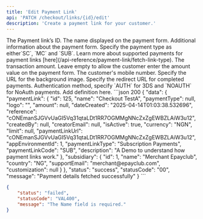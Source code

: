 ```yaml
---
title: 'Edit Payment Link'
api: 'PATCH /checkout/links/{id}/edit'
description: 'Create a payment link for your customer.'
---
```


<ParamField path="id" type="string" required>
  The Payment link’s ID.
</ParamField>

<ParamField body="Name" type="string" required>
  The name displayed on the payment form.
</ParamField>

<ParamField body="Description" type="string" required>
  Additional information about the payment form.
</ParamField>

<ParamField body="PaymentType" type="string" required>
  Specify the payment type as either`SC`, `MC` and `SUB`. Learn more about supported payments for payment links [here](/api-reference/payment-link/fetch-link-type).
</ParamField>

<ParamField body="Amount" type="string">
  The transaction amount. Leave empty to allow the customer enter the amount value on the payment form.
</ParamField>

<ParamField body="Mobile" type="string">
  The customer's mobile number.
</ParamField>

<ParamField body="BackgroundImage" type="string">
  Specify the URL for the background image.
</ParamField>

<ParamField body="Website" type="string">
  Specify the redirect URL for completed payments.
</ParamField>

<ParamField body="AuthOption" type="string">
  Authentication method, specify `AUTH` for 3DS and `NOAUTH` for NoAuth payments.
</ParamField>

<ParamField body="Limit" type="string">
  Add definition here.
</ParamField>

<ResponseExample>
```json 200
{
    "data": {
        "paymentLink": {
            "id": 125,
            "name": "Checkout TestA",
            "paymentType": null,
            "logo": "",
            "amount": null,
            "dateCreated": "2025-04-14T01:03:38.532696",
            "reference": "cONEmanSJGVvUaGI5Vq31qtaLDt1RR7OGMMgNNcZxZgEWBZLAiW3u12",
            "createdBy": null,
            "creatorEmail": null,
            "isActive": true,
            "currency": "NGN",
            "limit": null,
            "paymentLinkUrl": "cONEmanSJGVvUaGI5Vq31qtaLDt1RR7OGMMgNNcZxZgEWBZLAiW3u12",
            "appEnvironmentId": 1,
            "paymentLinkType": "Subscription Payments",
            "paymentLinkCode": "SUB",
            "description": "A Demo to understand how payment links work."
        },
        "subsidiary": {
            "id": 1,
            "name": "Merchant Epayclub",
            "country": "NG",
            "supportEmail": "merchant@epayclub.com",
            "customization": null
        }
    },
    "status": "success",
    "statusCode": "00",
    "message": "Payment details fetched successfully"
}
```

```json 400
{
    "status": "failed",
    "statusCode": "VAL400",
    "message": "The Name field is required."
}
```
</ResponseExample>